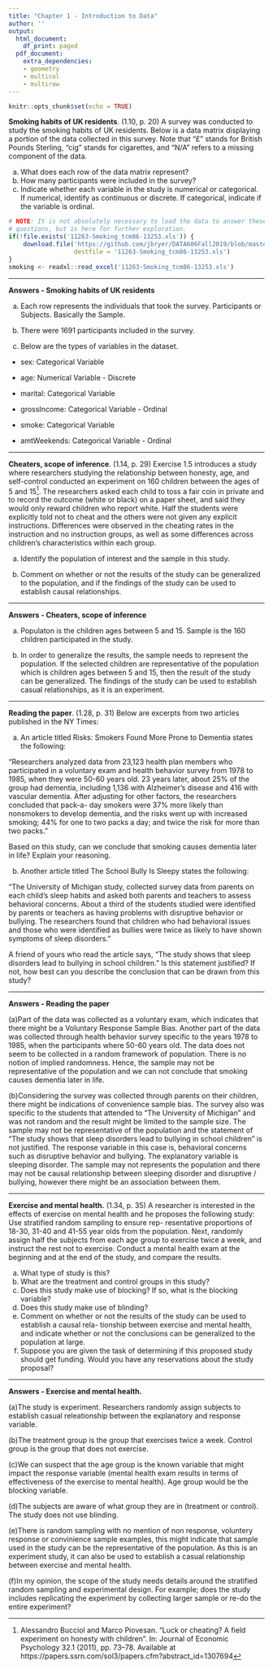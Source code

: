 ```yaml
---
title: "Chapter 1 - Introduction to Data"
author: ''
output:
  html_document:
    df_print: paged
  pdf_document:
    extra_dependencies:
    - geometry
    - multicol
    - multirow
---
```


```r
knitr::opts_chunk$set(echo = TRUE)
```


**Smoking habits of UK residents**. (1.10, p. 20) A survey was conducted to study the smoking habits of UK residents. Below is a data matrix displaying a portion of the data collected in this survey. Note that “£” stands for British Pounds Sterling, "cig" stands for cigarettes, and "N/A" refers to a missing component of the data.

\begin{center}
\scriptsize{
\begin{tabular}{rccccccc}
\hline
	& sex 	 & age 	& marital 	& grossIncome 					     & smoke & amtWeekends	& amtWeekdays \\ 
\hline
1 	& Female & 42 	& Single 	& Under $\pounds$2,600 			     & Yes 	 & 12 cig/day   & 12 cig/day \\ 
2 	& Male	 & 44	& Single 	& $\pounds$10,400 to $\pounds$15,600 & No	 & N/A 			& N/A \\ 
3 	& Male 	 & 53 	& Married   & Above $\pounds$36,400 		     & Yes 	 & 6 cig/day 	& 6 cig/day \\ 
\vdots & \vdots & \vdots & \vdots & \vdots 				             & \vdots & \vdots 	    & \vdots \\ 
1691 & Male  & 40   & Single 	& $\pounds$2,600 to $\pounds$5,200   & Yes 	 & 8 cig/day 	& 8 cig/day \\   
\hline
\end{tabular}
}
\end{center}


(a) What does each row of the data matrix represent?
(b) How many participants were included in the survey?
(c) Indicate whether each variable in the study is numerical or categorical. If numerical, identify as continuous or discrete. If categorical, indicate if the variable is ordinal.

```r
# NOTE: It is not absolutely necessary to load the data to answer these 
# questions, but is here for further exploration. 
if(!file.exists('11263-Smoking_tcm86-13253.xls')) {
	download.file('https://github.com/jbryer/DATA606Fall2019/blob/master/course_data/11263-Smoking_tcm86-13253.xls?raw=true', 
				  destfile = '11263-Smoking_tcm86-13253.xls')
}
smoking <- readxl::read_excel('11263-Smoking_tcm86-13253.xls')
```

-------------------------------------------------------------------------------

**Answers - Smoking habits of UK residents**

(a) Each row represents the individuals that took the survey. Participants or Subjects. Basically the Sample.

(b) There were 1691 participants included in the survey.

(c) Below are the types of variables in the dataset.

* sex: Categorical Variable

* age: Numerical Variable - Discrete

* marital: Categorical Variable

* grossIncome: Categorical Variable - Ordinal 

* smoke: Categorical Variable

* amtWeekends: Categorical Variable - Ordinal 



--------------------------------------------------------------------------------

\clearpage

**Cheaters, scope of inference**. (1.14, p. 29) Exercise 1.5 introduces a study where researchers studying the relationship between honesty, age, and self-control conducted an experiment on 160 children between the ages of 5 and 15[^1]. The researchers asked each child to toss a fair coin in private and to record the outcome (white or black) on a paper sheet, and said they would only reward children who report white. Half the students were explicitly told not to cheat and the others were not given any explicit instructions. Differences were observed in the cheating rates in the instruction and no instruction groups, as well as some differences across children’s characteristics within each group.

(a) Identify the population of interest and the sample in this study.

(b) Comment on whether or not the results of the study can be generalized to the population, and
if the findings of the study can be used to establish causal relationships.

[^1]: Alessandro Bucciol and Marco Piovesan. “Luck or cheating? A field experiment on honesty with children”. In: Journal of Economic Psychology 32.1 (2011), pp. 73–78. Available at https://papers.ssrn.com/sol3/papers.cfm?abstract_id=1307694

--------------------------------------------------------------------------------

**Answers - Cheaters, scope of inference**

(a) Populaton is the children ages between 5 and 15. Sample is the 160 children participated in the study.

(b) In order to generalize the results, the sample needs to represent the population. If the selected children are representative of the population which is children ages between 5 and 15, then the result of the study can be generalized. The findings of the study can be used to establish casual relationships, as it is an experiment. 




--------------------------------------------------------------------------------

\clearpage

**Reading the paper**. (1.28, p. 31) Below are excerpts from two articles published in the NY Times:

(a) An article titled Risks: Smokers Found More Prone to Dementia states the following:

"Researchers analyzed data from 23,123 health plan members who participated in a voluntary exam and health behavior survey from 1978 to 1985, when they were 50-60 years old. 23 years later, about 25% of the group had dementia, including 1,136 with Alzheimer's disease and 416 with vascular dementia. After adjusting for other factors, the researchers concluded that pack-a- day smokers were 37% more likely than nonsmokers to develop dementia, and the risks went up with increased smoking; 44% for one to two packs a day; and twice the risk for more than two packs."

Based on this study, can we conclude that smoking causes dementia later in life? Explain your reasoning.

(b) Another article titled The School Bully Is Sleepy states the following:

"The University of Michigan study, collected survey data from parents on each child's sleep habits and asked both parents and teachers to assess behavioral concerns. About a third of the students studied were identified by parents or teachers as having problems with disruptive behavior or bullying. The researchers found that children who had behavioral issues and those who were identified as bullies were twice as likely to have shown symptoms of sleep disorders."

A friend of yours who read the article says, "The study shows that sleep disorders lead to bullying in school children." Is this statement justified? If not, how best can you describe the conclusion that can be drawn from this study?

-------------------------------------------------------------------------------

**Answers - Reading the paper**

(a)Part of the data was collected as a voluntary exam, which indicates that there might be a Voluntary Response Sample Bias. Another part of the data was collected through health behavior survey specific to the years 1978 to 1985, when the participants where 50-60 years old. The data does not seem to be collected in a random framework of population. There is no notion of implied randomness. Hence, the sample may not be representative of the population and we can not conclude that smoking causes dementia later in life.


(b)Considering the survey was collected through parents on their children, there might be indications of convenience sample bias. The survey also was specific to the students that attended to “The University of Michigan” and was not random and the result might be limited to the sample size. The sample may not be representative of the population and the statement of “The study shows that sleep disorders lead to bullying in school children” is not justified.  The response variable in this case is, behavioral concerns such as disruptive behavior and bullying. The explanatory variable is sleeping disorder. The sample may not represents the population and there may not be causal relationship between sleeping disorder and disruptive /  bullying, however there might be an association between them. 



--------------------------------------------------------------------------------

\clearpage

**Exercise and mental health.** (1.34, p. 35) A researcher is interested in the effects of exercise on mental health and he proposes the following study: Use stratified random sampling to ensure rep- resentative proportions of 18-30, 31-40 and 41-55 year olds from the population. Next, randomly assign half the subjects from each age group to exercise twice a week, and instruct the rest not to exercise. Conduct a mental health exam at the beginning and at the end of the study, and compare the results.

(a) What type of study is this?
(b) What are the treatment and control groups in this study?
(c) Does this study make use of blocking? If so, what is the blocking variable?
(d) Does this study make use of blinding?
(e) Comment on whether or not the results of the study can be used to establish a causal rela- tionship between exercise and mental health, and indicate whether or not the conclusions can be generalized to the population at large.
(f) Suppose you are given the task of determining if this proposed study should get funding. Would you have any reservations about the study proposal?


---------------------------------------------------------------------------------
**Answers - Exercise and mental health.**

(a)The study is experiment. Researchers randomly assign subjects to establish casual releationship between the explanatory and response variable.

(b)The treatment group is the group that exercises twice a week. Control group is the group that does not exercise.

(c)We can suspect that the age group is the known variable that might impact the response variable (mental health exam results in terms of effectiveness of the exercise to mental health). Age group would be the blocking variable.

(d)The subjects are aware of what group they are in (treatment or control). The study does not use blinding. 

(e)There is random sampling with no mention of non response, voluntery response or convinience sample examples, this might indicate that sample used in the study can be the representative of the population. As this is an experiment study, it can also be used to establish a casual relationship between exercise and mental health.

(f)In my opinion, the scope of the study needs details around the stratified random sampling and experimental design. For example; does the study includes replicating the experiment by collecting larger sample or re-do the entire experiment? 


